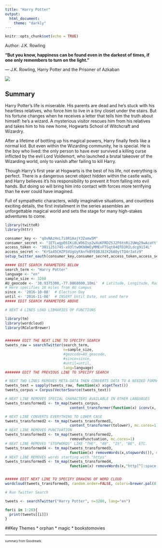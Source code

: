 ```yaml
---
title: "Harry Potter"
output: 
  html_document:
    theme: "darkly"
---
```


```r
knitr::opts_chunk$set(echo = TRUE)
```
Author: J.K. Rowling

**“But you know, happiness can be found even in the darkest of times, if one only remembers to turn on the light.”**

― J.K. Rowling, Harry Potter and the Prisoner of Azkaban

![](HarryPotter.jpeg)


## Summary
Harry Potter's life is miserable. His parents are dead and he's stuck with his heartless relatives, who force him to live in a tiny closet under the stairs. But his fortune changes when he receives a letter that tells him the truth about himself: he's a wizard. A mysterious visitor rescues him from his relatives and takes him to his new home, Hogwarts School of Witchcraft and Wizardry.

After a lifetime of bottling up his magical powers, Harry finally feels like a normal kid. But even within the Wizarding community, he is special. He is the boy who lived: the only person to have ever survived a killing curse inflicted by the evil Lord Voldemort, who launched a brutal takeover of the Wizarding world, only to vanish after failing to kill Harry.

Though Harry's first year at Hogwarts is the best of his life, not everything is perfect. There is a dangerous secret object hidden within the castle walls, and Harry believes it's his responsibility to prevent it from falling into evil hands. But doing so will bring him into contact with forces more terrifying than he ever could have imagined.

Full of sympathetic characters, wildly imaginative situations, and countless exciting details, the first installment in the series assembles an unforgettable magical world and sets the stage for many high-stakes adventures to come.

```r
library(twitteR)
library(httr)

consumer_key <- "qOvNAzHxL7i8R1AajYJZumw5M"
consumer_secret <- "1ETLwgpE6IKi8LW96Isp2wXuKFRDZSJ2F6tnRi2UWq29wAcaYt"
access_token <- "3011251745-xO3ltw0KN0WEyMMEvFTGqt04QTD3RILdcg91I4L"
access_secret <- "KrSa45CHZFSVUgUyFAnfkBYEQBJ8JX26A0ytTQ4r3atz9"
setup_twitter_oauth(consumer_key,consumer_secret,access_token,access_secret)
```


```r
##### EDIT SEARCH PARAMETERS BELOW
search_term <- "Harry Potter" 
language <- "en"
sample_size <- 3200
AU_geocode <- '38.9375300,-77.0868600,10mi'  # Latitude, Longitude, Radius
# Here specifies 10 miles from AU campus
since <- '2016-10-08'  # Election Day
until <- '2016-11-08'  # INSERT Until Date, not used here
##### EDIT SEARCH PARAMETERS ABOVE

# NEXT 4 LINES LOAD LIBRARIES OF FUNCTIONS

library(tm)
library(wordcloud)
library(RColorBrewer)


####### EDIT THE NEXT LINE TO SPECIFY SEARCH
tweets_raw = searchTwitter(search_term,
                           n=sample_size,
                           #geocode=AU_geocode,
                           #since=since,
                           #until=until,
                           lang=language)
####### EDIT THE PREVIOUS LINE TO SPECIFY SEARCH

# NEXT TWO LINES REMOVES META-DATA THEN CONVERTS DATA TO A NEEDED FORMAT
tweets_text = sapply(tweets_raw, function(x) x$getText())
tweets_corpus = Corpus(VectorSource(tweets_text))

# NEXT LINE REMOVES SPECIAL CHARACTERS AVAILABLE IN OTHER LANGUAGES
tweets_transformed1 <- tm_map(tweets_corpus,
                              content_transformer(function(x) iconv(x, to="UTF-8-MAC")), mc.cores=1)

# NEXT LINE CONVERTS EVERYTHING TO LOWER CASE
tweets_transformed2 <- tm_map(tweets_transformed1,
                              content_transformer(tolower), mc.cores=1)
# NEXT LINE REMOVES PUNCTUATION
tweets_transformed3 <- tm_map(tweets_transformed2,
                              removePunctuation, mc.cores=1)
# NEXT LINE REMOVES "STOPWORDS" LIKE "THE", "AN", "IS", "BE", ETC.
tweets_transformed4 <- tm_map(tweets_transformed3,
                              function(x) removeWords(x,stopwords()), mc.cores=1)
# NEXT LINE REMOVES words starting with "https"
tweets_transformed5 <- tm_map(tweets_transformed4,
                              function(x) removeWords(x,"http[^[:space:]]*"), mc.cores=1)


###### EDIT NEXT LINE TO SPECIFY DRAWING OF WORD CLOUD
wordcloud(tweets_transformed5, random.order=FALSE, colors=brewer.pal(8,"Dark2"))
```


``` r

# Run Twitter Search

tweets <- searchTwitter("Harry Potter", n=3200, lang="en")

for(i in 1:20){
  print(tweets[[i]])
}
```


##Key Themes
* orphan
* magic
* bookstomovies

***
<small> <small>  

summary from Goodreads 

\small \small